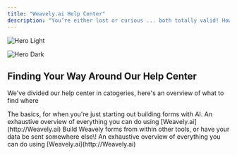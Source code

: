 ```yaml
---
title: "Weavely.ai Help Center"
description: "You’re either lost or curious ... both totally valid! How can we help?"
---
```


<img
  className="block dark:hidden"
  src="/youtube-light.png"
  alt="Hero Light"
  title={true}
/>

<img
  className="hidden dark:block"
  src="/youtube-light.png"
  alt="Hero Dark"
/>

## Finding Your Way Around Our Help Center

We've divided our help center in catogeries, here's an overview of what to find where

<CardGroup cols={2}>
  <Card title="Get Started" icon="rocket-launch" href="/get-started">
    The basics, for when you're just starting out building forms with AI.
  </Card>
  <Card title="Features" icon="cubes" href="/features">
    An exhaustive overview of everything you can do using [Weavely.ai](http://Weavely.ai)
  </Card>
</CardGroup>

<CardGroup cols={2}>
  <Card title="Integrations" icon="plug" href="/integrations/aoverview">
    Build Weavely forms from within other tools, or have your data be sent somewhere else\!
  </Card>
  <Card title="Account Management" icon="file-user" href="/accounts">
    An exhaustive overview of everything you can do using [Weavely.ai](http://Weavely.ai)
  </Card>
</CardGroup>